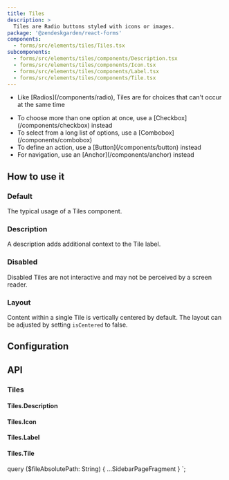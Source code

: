 ```yaml
---
title: Tiles
description: >
  Tiles are Radio buttons styled with icons or images.
package: '@zendeskgarden/react-forms'
components:
  - forms/src/elements/tiles/Tiles.tsx
subcomponents:
  - forms/src/elements/tiles/components/Description.tsx
  - forms/src/elements/tiles/components/Icon.tsx
  - forms/src/elements/tiles/components/Label.tsx
  - forms/src/elements/tiles/components/Tile.tsx
---
```


<Usage>
  <Use>
    <ul>
      <li>
        <Markdown>
          Like [Radios](/components/radio), Tiles are for choices that can't occur at the same time
        </Markdown>
      </li>
    </ul>
  </Use>
  <Misuse>
    <ul>
      <li>
        <Markdown>
          To choose more than one option at once, use a [Checkbox](/components/checkbox) instead
        </Markdown>
      </li>
      <li>
        <Markdown>
          To select from a long list of options, use a [Combobox](/components/combobox)
        </Markdown>
      </li>
      <li>
        <Markdown>To define an action, use a [Button](/components/button) instead</Markdown>
      </li>
      <li>
        <Markdown>For navigation, use an [Anchor](/components/anchor) instead</Markdown>
      </li>
    </ul>
  </Misuse>
</Usage>

## How to use it

### Default

The typical usage of a Tiles component.


<CodeExample code={DefaultCode}>
  <Default />
</CodeExample>

### Description

A description adds additional context to the Tile label.


<CodeExample code={DescriptionCode}>
  <Description />
</CodeExample>

### Disabled

Disabled Tiles are not interactive and may not be perceived by a screen reader.


<CodeExample code={DisabledCode}>
  <Disabled />
</CodeExample>

### Layout

Content within a single Tile is vertically centered by default. The layout can
be adjusted by setting `isCentered` to false.


<CodeExample code={LayoutCode}>
  <Layout />
</CodeExample>

## Configuration

<Configuration reactPackage={props.data.mdx.package} components={props.data.mdx.components} />

## API

### Tiles

<Component components={props.data.mdx.components} componentName="tiles" />

<PropSheet components={props.data.mdx.components} componentName="tiles" />

#### Tiles.Description

<Component components={props.data.mdx.subcomponents} componentName="tiles.description" />

<PropSheet components={props.data.mdx.subcomponents} componentName="tiles.description" />

#### Tiles.Icon

<Component components={props.data.mdx.subcomponents} componentName="tiles.icon" />

<PropSheet components={props.data.mdx.subcomponents} componentName="tiles.icon" />

#### Tiles.Label

<Component components={props.data.mdx.subcomponents} componentName="tiles.label" />

<PropSheet components={props.data.mdx.subcomponents} componentName="tiles.label" />

#### Tiles.Tile

<Component components={props.data.mdx.subcomponents} componentName="tiles.tile" />

<PropSheet components={props.data.mdx.subcomponents} componentName="tiles.tile" />


  query ($fileAbsolutePath: String) {
    ...SidebarPageFragment
  }
`;
